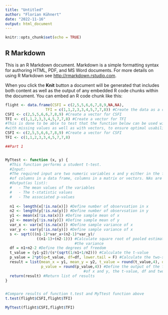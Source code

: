 ```yaml
---
title: "Untitled"
author: "Florian Kühnert"
date: "2022-11-16"
output: html_document
---
```


```r
knitr::opts_chunk$set(echo = TRUE)
```

## R Markdown

This is an R Markdown document. Markdown is a simple formatting syntax for authoring HTML, PDF, and MS Word documents. For more details on using R Markdown see <http://rmarkdown.rstudio.com>.

When you click the **Knit** button a document will be generated that includes both content as well as the output of any embedded R code chunks within the document. You can embed an R code chunk like this:

```r
flight <- data.frame(CSFI = c(2,5,5,6,6,7,8,9,NA,NA), 
                  TFI = c(1,1,2,3,3,4,5,7,7,8)) #Create the data as a data frame
CSFI <- c(2,5,5,6,6,7,8,9) #Create a vector for CSFI 
TFI <- c(1,1,2,3,3,4,5,7,7,8) #Create a vector for TFI
#This is done to be able to test that the function below can be used with both a data frame
#with missing values as well as with vectors, to ensure optimal usability.
CSFI <- c(2,5,5,6,6,7,8,9) #Create a vector for CSFI 
TFI <- c(1,1,2,3,3,4,5,7,7,8)

##Part 1


MyTtest <- function (x, y) {
  #This function performs a student t-test.
  #Input:
  #The required input are two numeric variables x and y either in the form
  #of columns in a data frame, columns in a matrix or vectors. NAs are omitted
  #Output(as list):
  #   - The mean values of the variables
  #   - The t-statistic values
  #   - The associated p-values
  
  n1 <- length(x[!is.na(x)]) #Define number of observsation in x
  n2 <- length(y[!is.na(y)]) #Define number of observsation in y
  y1 <- mean(x[!is.na(x)]) #Define sample mean of x
  y2 <- mean(y[!is.na(y)]) #Define sample mean of y
  var_x <- var(x[!is.na(x)]) #Define sample variance of x
  var_y <- var(y[!is.na(y)]) #Define sample variance of x
  s <- sqrt(((n1-1)*var_x+(n2-1)*var_y)/
              ((n1-1)+(n2-1))) #Calculate square root of pooled estimate of 
                               #the variance
  df = n1+n2-2 #Define the degrees of freedom
  t_value = (y1-y2)/(s*(sqrt(1/n1+1/n2))) #Calculate the t-value
  p_value = 2*pt(q=t_value, df=df, lower.tail = F) #Calculate the two-sided p-value
  result = list(mean_x = y1, mean_y = y2, t_value = round(t_value,4), df = df, 
                p_value = round(p_value,4)) #Define the output of the function as the means
                                   #of x and y, the t-value, df and two-sided p-value
  return(result) #Return list of results
}


#Compare results of function t.test and MyTtest function above
t.test(flight$CSFI,flight$TFI)

MyTtest(flight$CSFI,flight$TFI)
```
